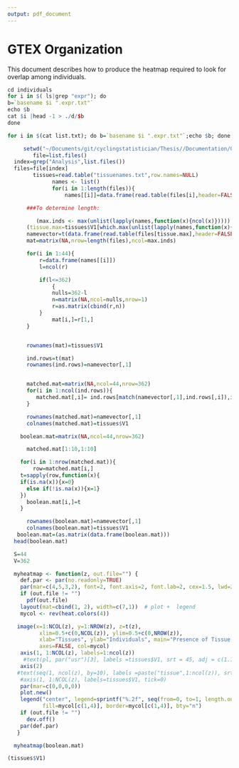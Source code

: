 ```yaml
---
output: pdf_document
---
```

GTEX Organization
========================================================

This document describes how to produce the heatmap required to look for overlap among individuals.

```r
cd individuals
for i in $( ls|grep "expr"); do
b=`basename $i ".expr.txt"`
echo $b
cat $i |head -1 > ./d/$b
done

for i in $(cat list.txt); do b=`basename $i ".expr.txt"`;echo $b; done
```



```r
     setwd("~/Documents/git/cyclingstatistician/Thesis//Documentation/GTEX Organization/individuals/d")
        file=list.files()
  index=grep("Analysis",list.files())
  files=file[index]
        tissues=read.table("tissuenames.txt",row.names=NULL)
              names <- list()
              for(i in 1:length(files)){
                  names[[i]]=data.frame(read.table(files[i],header=FALSE,sep="\t"))}

      ###To determine length:

         (max.inds <- max(unlist(lapply(names,function(x){ncol(x)}))))
      (tissue.max=tissues$V1[which.max(unlist(lapply(names,function(x){ncol(x)})))])
      namevector=t(data.frame(read.table(files[tissue.max],header=FALSE,sep="\t")))
      mat=matrix(NA,nrow=length(files),ncol=max.inds)

      for(i in 1:44){
          r=data.frame(names[[i]])
          l=ncol(r)

          if(l<=362)
              {
              nulls=362-l
              n=matrix(NA,ncol=nulls,nrow=1)
              r=as.matrix(cbind(r,n))
          }
              mat[i,]=r[1,]
      }


      rownames(mat)=tissues$V1

      ind.rows=t(mat)
      rownames(ind.rows)=namevector[,1]


      matched.mat=matrix(NA,ncol=44,nrow=362)
      for(i in 1:ncol(ind.rows)){
         matched.mat[,i]= ind.rows[match(namevector[,1],ind.rows[,i]),i]
      }

      rownames(matched.mat)=namevector[,1]
      colnames(matched.mat)=tissues$V1

    boolean.mat=matrix(NA,ncol=44,nrow=362)

      matched.mat[1:10,1:10]

    for(i in 1:nrow(matched.mat)){
        row=matched.mat[i,]
    t=sapply(row,function(x){
    if(is.na(x)){x=0}
      else if(!is.na(x)){x=1}
    })
      boolean.mat[i,]=t
    }

      rownames(boolean.mat)=namevector[,1]
      colnames(boolean.mat)=tissues$V1
   boolean.mat=(as.matrix(data.frame(boolean.mat)))
  head(boolean.mat)

  S=44
  V=362

  myheatmap <- function(z, out.file="") {
    def.par <- par(no.readonly=TRUE)
    par(mar=c(4,5,3,2), font=2, font.axis=2, font.lab=2, cex=1.5, lwd=2)
    if (out.file != "")
      pdf(out.file)
    layout(mat=cbind(1, 2), width=c(7,1))  # plot +  legend
    mycol <- rev(heat.colors(4))

   image(x=1:NCOL(z), y=1:NROW(z), z=t(z),
          xlim=0.5+c(0,NCOL(z)), ylim=0.5+c(0,NROW(z)),
          xlab="Tissues", ylab="Individuals", main="Presence of Tissue Sample",
          axes=FALSE, col=mycol)
    axis(1, 1:NCOL(z), labels=1:ncol(z))
     #text(pl, par("usr")[3], labels =tissues$V1, srt = 45, adj = c(1.1,1.1),xpd=TRUE,cex=.5)
    axis(2)
   #text(seq(1, ncol(z), by=10), labels =paste("tissue",1:ncol(z)), srt = 90, pos = 1,xpd=TRUE)
    #axis(1, 1:NCOL(z), labels=tissues$V1, tick=0)
    par(mar=c(0,0,0,0))
    plot.new()
    legend("center", legend=sprintf("%.2f", seq(from=0, to=1, length.out=2)),
           fill=mycol[c(1,4)], border=mycol[c(1,4)], bty="n")
    if (out.file != "")
      dev.off()
    par(def.par)
   }
```

```r

  myheatmap(boolean.mat)

(tissues$V1)
```

